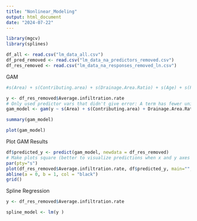 ---
title: "Nonlinear_Modeling"
output: html_document
date: "2024-07-22"
---

```{r}
library(mgcv)
library(splines)

df_all <- read.csv("lm_data_all.csv")
df_pred_removed <- read.csv("lm_data_na_predictors_removed.csv")
df_res_removed <- read.csv("lm_data_na_responses_removed_ln.csv")
```

GAM
```{r}
#s(Area) + s(Contributing.area) + s(Drainage.Area.Ratio) + s(Age) + s(Ponding.depth) + s(Inlet.condition) + s(Outlet.condition) + s(Underdrain) + s(X..Residential) + s(X..Commercial) + s(X..Industrial) + s(X..Institutional) + s(X..Vegetation_shrub) + s(X..Vegetation_tree) + s(X..Vegetation_grass) + s(X..Vegetation_prairie) + s(X..Vegetation_bare) + s(X..Vegetation_other) + s(Underlying.soil_..sand) + s(Underlying.soil_..silt) + s(Underlying.soil_..clay) + s(Underlying.soil_..urban.disturbed) + s(Underlying.soil_..other.undefined) + s(Underlying.soil_..organic.matter) + s(Evidence.of.poor.infiltration) + s(X..of.surface.with.poor.infiltration) + s(Vegetation.condition) + s(Inlet.feature_Curb.Cut) + s(Inlet.feature_Overland.Flow) + s(Inlet.feature_Pipe) + s(Outlet.feature_Overland.Flow) + s(Outlet.feature_Pipe) + s(Outlet.feature_Riser.Pipe) + s(Engineered.soil.depth) + s(Engineered.soil._..sand) + s(Engineered.soil._..silt) + s(Engineered.soil._..clay) + s(Engineered.soil._..compost) + s(Engineered.soil._..other)

y <- df_res_removed$Average.infiltration.rate
# Only used predictor vars that didn't give error: A term has fewer unique covariate combinations than specified maximum degrees of freedom
gam_model <- gam(y ~ s(Area) + s(Contributing.area) + Drainage.Area.Ratio+ s(Age) + s(Ponding.depth)+ Inlet.condition + Outlet.condition + Underdrain + X..Residential + s(X..Commercial) + X..Industrial + X..Institutional + s(X..Vegetation_shrub) + X..Vegetation_tree + X..Vegetation_grass + s(X..Vegetation_prairie)+ X..Vegetation_bare + s(X..Vegetation_other) +  Underlying.soil_..sand + Underlying.soil_..silt + Underlying.soil_..clay + Underlying.soil_..urban.disturbed + Underlying.soil_..other.undefined + s(Underlying.soil_..organic.matter) + Evidence.of.poor.infiltration + X..of.surface.with.poor.infiltration + Vegetation.condition + Inlet.feature_Curb.Cut + Inlet.feature_Overland.Flow + Inlet.feature_Pipe + Inlet.feature_Other + Outlet.feature_Overland.Flow + Outlet.feature_Pipe + Outlet.feature_Riser.Pipe + Outlet.feature_Other + Engineered.soil.depth + s(Engineered.soil._..sand) + Engineered.soil._..silt + Engineered.soil._..clay + Engineered.soil._..compost + s(Engineered.soil._..other), data = df_res_removed)

summary(gam_model)

plot(gam_model)
```
Plot GAM Results
```{r}
df$predicted_y <- predict(gam_model, newdata = df_res_removed)
# Make plots square (better to visualize predictions when x and y axes are the same)
par(pty="s")
plot(df_res_removed$Average.infiltration.rate, df$predicted_y, main="",  xlab="Measured Infiltration Rate", ylab="Predicted Infiltration Rate", pch = 16, col = "salmon", bg="transparent", cex.axis=1)
abline(a = 0, b = 1, col = "black")
grid()
```


Spline Regression
```{r}
y <- df_res_removed$Average.infiltration.rate

spline_model <- lm(y )
```

